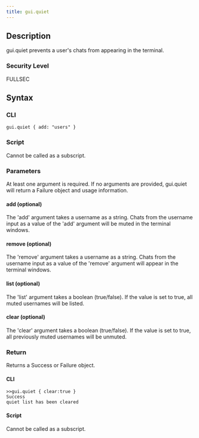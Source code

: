 ```yaml
---
title: gui.quiet
---
```


## Description

gui.quiet prevents a user's chats from appearing in the terminal.

### Security Level

FULLSEC

## Syntax

### CLI

```
gui.quiet { add: "users" }
```

### Script

Cannot be called as a subscript.

### Parameters

At least one argument is required. If no arguments are provided, gui.quiet will return a Failure object and usage information.

#### add (optional)

The 'add' argument takes a username as a string. Chats from the username input as a value of the 'add' argument will be muted in the terminal windows.

#### remove (optional)

The 'remove' argument takes a username as a string. Chats from the username input as a value of the 'remove' argument will appear in the terminal windows.

#### list (optional)

The 'list' argument takes a boolean (true/false). If the value is set to true, all muted usernames will be listed.

#### clear (optional)

The 'clear' argument takes a boolean (true/false). If the value is set to true, all previously muted usernames will be unmuted.

### Return

Returns a Success or Failure object.

#### CLI

```
>>gui.quiet { clear:true }
Success
quiet list has been cleared
```

#### Script

Cannot be called as a subscript.
